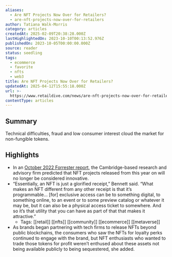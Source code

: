 ```yaml
---
aliases:
  - Are NFT Projects Now Over for Retailers?
  - are-nft-projects-now-over-for-retailers
author: Tatiana Walk-Morris
category: articles
createdAt: 2025-02-09T20:38:28.000Z
lastHighlightedOn: 2023-10-10T00:13:52.976Z
publishedOn: 2023-10-05T00:00:00.000Z
source: reader
status: seedling
tags:
  - ecommerce
  - favorite
  - nfts
  - web3
title: Are NFT Projects Now Over for Retailers?
updatedAt: 2025-04-12T15:55:18.000Z
url: >-
  https://www.retaildive.com/news/are-nft-projects-now-over-for-retailers/695009/?utm_source=Sailthru&utm_medium=email&utm_campaign=Issue:%202023-10-05%20Retail%20Dive:%20Tech%20%5Bissue:55202%5D&utm_term=Retail%20Dive:%20Tech
contentType: articles
---
```

## Summary

Technical difficulties, fraud and low consumer interest cloud the market for non-fungible tokens.

## Highlights

- In an [October 2022 Forrester report](https://www.forrester.com/blogs/predictions-2023-metaverse-nfts/), the Cambridge-based research and advisory firm predicted that NFT projects released from this year on will no longer be considered innovative.
- “Essentially, an NFT is just a glorified receipt,” Bennett said. “What makes an NFT different from any other receipt is that it’s programmable… [for] exclusive access can be to something digital, to something online, to an event or to some preview catalog or whatever it may be, but it can also be a physical access ticket to somewhere. And so it’s that utility that you can have as part of that that makes it attractive.”
    - Tags: [[retail]] [[nfts]] [[community]] [[ecommerce]] [[metaverse]]
- As brands began partnering with tech firms to release NFTs beyond public blockchains, the consumers who saw the NFTs for loyalty perks continued to engage with the brand, but NFT enthusiasts who wanted to trade those tokens for profit weren’t enthused about these assets not being available publicly to being sequestered, she added.
